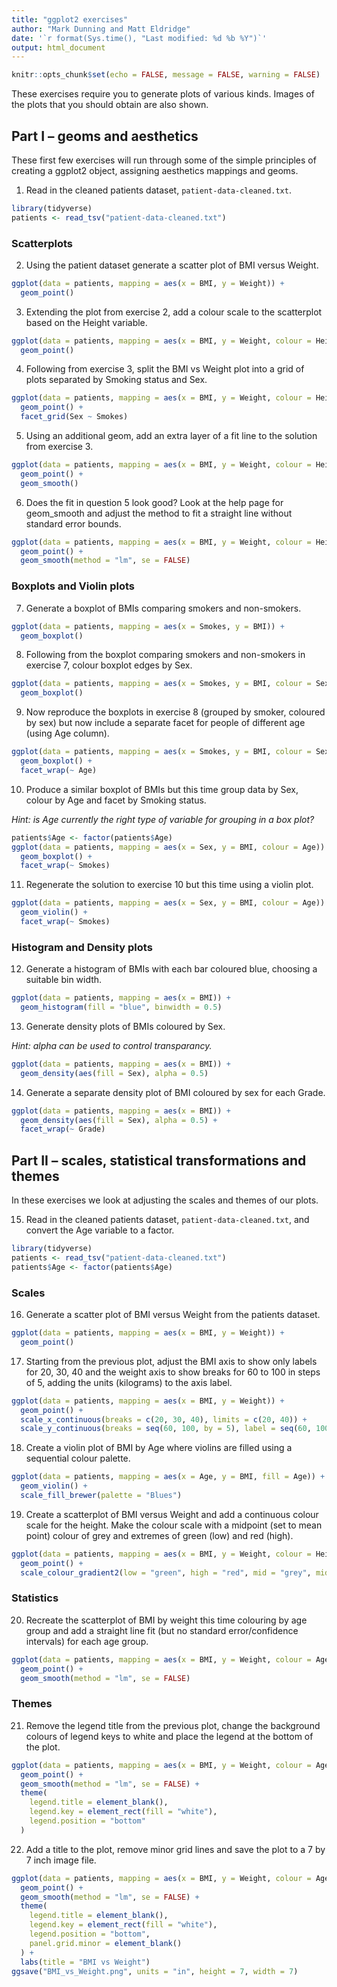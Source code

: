 ```yaml
---
title: "ggplot2 exercises"
author: "Mark Dunning and Matt Eldridge"
date: '`r format(Sys.time(), "Last modified: %d %b %Y")`'
output: html_document
---
```


```r
knitr::opts_chunk$set(echo = FALSE, message = FALSE, warning = FALSE)
```

These exercises require you to generate plots of various kinds. Images of the plots
that you should obtain are also shown.

## Part I -- geoms and aesthetics

These first few exercises will run through some of the simple principles of creating a ggplot2 object, assigning aesthetics mappings and geoms.

1. Read in the cleaned patients dataset, `patient-data-cleaned.txt`.

```r
library(tidyverse)
patients <- read_tsv("patient-data-cleaned.txt")
```

### Scatterplots

2. Using the patient dataset generate a scatter plot of BMI versus Weight.

```r
ggplot(data = patients, mapping = aes(x = BMI, y = Weight)) +
  geom_point()
```

3. Extending the plot from exercise 2, add a colour scale to the scatterplot based on the Height variable.

```r
ggplot(data = patients, mapping = aes(x = BMI, y = Weight, colour = Height)) +
  geom_point()
```

4. Following from exercise 3, split the BMI vs Weight plot into a grid of plots separated by Smoking status and Sex.

```r
ggplot(data = patients, mapping = aes(x = BMI, y = Weight, colour = Height)) +
  geom_point() +
  facet_grid(Sex ~ Smokes)
```

5. Using an additional geom, add an extra layer of a fit line to the solution from exercise 3.

```r
ggplot(data = patients, mapping = aes(x = BMI, y = Weight, colour = Height)) +
  geom_point() +
  geom_smooth()
```

6. Does the fit in question 5 look good? Look at the help page for geom_smooth and adjust the method to fit a straight line without standard error bounds.

```r
ggplot(data = patients, mapping = aes(x = BMI, y = Weight, colour = Height)) +
  geom_point() +
  geom_smooth(method = "lm", se = FALSE)
```

### Boxplots and Violin plots

7. Generate a boxplot of BMIs comparing smokers and non-smokers.

```r
ggplot(data = patients, mapping = aes(x = Smokes, y = BMI)) +
  geom_boxplot()
```

8. Following from the boxplot comparing smokers and non-smokers in exercise 7, colour boxplot edges by Sex.

```r
ggplot(data = patients, mapping = aes(x = Smokes, y = BMI, colour = Sex)) +
  geom_boxplot()
```

9. Now reproduce the boxplots in exercise 8 (grouped by smoker, coloured by sex) but now include a separate facet for people of different age (using Age column).

```r
ggplot(data = patients, mapping = aes(x = Smokes, y = BMI, colour = Sex)) +
  geom_boxplot() +
  facet_wrap(~ Age)
```

10. Produce a similar boxplot of BMIs but this time group data by Sex, colour by Age and facet by Smoking status.

_Hint: is Age currently the right type of variable for grouping in a box plot?_

```r
patients$Age <- factor(patients$Age)
ggplot(data = patients, mapping = aes(x = Sex, y = BMI, colour = Age)) +
  geom_boxplot() +
  facet_wrap(~ Smokes)
```

11. Regenerate the solution to exercise 10 but this time using a violin plot.

```r
ggplot(data = patients, mapping = aes(x = Sex, y = BMI, colour = Age)) +
  geom_violin() +
  facet_wrap(~ Smokes)
```

### Histogram and Density plots

12. Generate a histogram of BMIs with each bar coloured blue, choosing a suitable bin width.

```r
ggplot(data = patients, mapping = aes(x = BMI)) +
  geom_histogram(fill = "blue", binwidth = 0.5)
```

13. Generate density plots of BMIs coloured by Sex.

_Hint: alpha can be used to control transparancy._

```r
ggplot(data = patients, mapping = aes(x = BMI)) +
  geom_density(aes(fill = Sex), alpha = 0.5)
```

14. Generate a separate density plot of BMI coloured by sex for each Grade.

```r
ggplot(data = patients, mapping = aes(x = BMI)) +
  geom_density(aes(fill = Sex), alpha = 0.5) +
  facet_wrap(~ Grade)
```

## Part II -- scales, statistical transformations and themes

In these exercises we look at adjusting the scales and themes of our plots.

15. Read in the cleaned patients dataset, `patient-data-cleaned.txt`, and convert
the Age variable to a factor.

```r
library(tidyverse)
patients <- read_tsv("patient-data-cleaned.txt")
patients$Age <- factor(patients$Age)
```

### Scales

16. Generate a scatter plot of BMI versus Weight from the patients dataset.

```r
ggplot(data = patients, mapping = aes(x = BMI, y = Weight)) +
  geom_point()
```

17. Starting from the previous plot, adjust the BMI axis to show only labels for 20, 30, 40 and the weight axis to show breaks for 60 to 100 in steps of 5, adding the units (kilograms) to the axis label.

```r
ggplot(data = patients, mapping = aes(x = BMI, y = Weight)) +
  geom_point() +
  scale_x_continuous(breaks = c(20, 30, 40), limits = c(20, 40)) +
  scale_y_continuous(breaks = seq(60, 100, by = 5), label = seq(60, 100, by = 5), name = "Weight (kg)")
```

18. Create a violin plot of BMI by Age where violins are filled using a sequential colour palette.

```r
ggplot(data = patients, mapping = aes(x = Age, y = BMI, fill = Age)) +
  geom_violin() +
  scale_fill_brewer(palette = "Blues")
```

19. Create a scatterplot of BMI versus Weight and add a continuous colour scale for the height. Make the colour scale  with a midpoint (set to mean point) colour of grey and extremes of green (low) and red (high).

```r
ggplot(data = patients, mapping = aes(x = BMI, y = Weight, colour = Height)) +
  geom_point() +
  scale_colour_gradient2(low = "green", high = "red", mid = "grey", midpoint = mean(patients$Height))
```

### Statistics

20. Recreate the scatterplot of BMI by weight this time colouring by age group and add a straight line fit (but no standard error/confidence intervals) for each age group.

```r
ggplot(data = patients, mapping = aes(x = BMI, y = Weight, colour = Age)) +
  geom_point() +
  geom_smooth(method = "lm", se = FALSE)
```

### Themes

21. Remove the legend title from the previous plot, change the background colours of legend keys to white and place the legend at the bottom of the plot.

```r
ggplot(data = patients, mapping = aes(x = BMI, y = Weight, colour = Age)) +
  geom_point() +
  geom_smooth(method = "lm", se = FALSE) +
  theme(
    legend.title = element_blank(),
    legend.key = element_rect(fill = "white"),
    legend.position = "bottom"
  )
```

22. Add a title to the plot, remove minor grid lines and save the plot to a 7 by 7 inch image file.

```r
ggplot(data = patients, mapping = aes(x = BMI, y = Weight, colour = Age)) +
  geom_point() +
  geom_smooth(method = "lm", se = FALSE) +
  theme(
    legend.title = element_blank(),
    legend.key = element_rect(fill = "white"),
    legend.position = "bottom",
    panel.grid.minor = element_blank()
  ) +
  labs(title = "BMI vs Weight")
ggsave("BMI_vs_Weight.png", units = "in", height = 7, width = 7)
```
